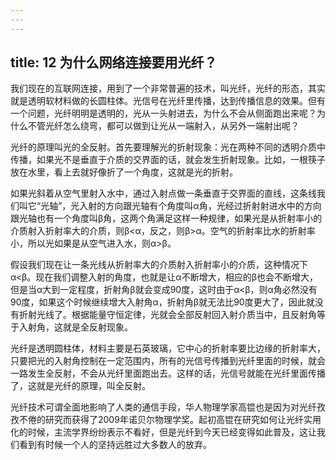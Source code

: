 ```yaml
---
---
---
```

title: 12 为什么网络连接要用光纤？
---




我们现在的互联网连接，用到了一个非常普遍的技术，叫光纤，光纤的形态，其实就是透明软材料做的长圆柱体。光信号在光纤里传播，达到传播信息的效果。但有一个问题，光纤明明是透明的，光从一头射进去，为什么不会从侧面跑出来呢？为什么不管光纤怎么绕弯，都可以做到让光从一端射入，从另外一端射出呢？

光纤的原理叫光的全反射。首先要理解光的折射现象：光在两种不同的透明介质中传播，如果光不是垂直于介质的交界面的话，就会发生折射现象。比如，一根筷子放在水里，看上去就好像折了一个角度，这就是光的折射。



如果光斜着从空气里射入水中，通过入射点做一条垂直于交界面的直线，这条线我们叫它“光轴”，光入射的方向跟光轴有个角度叫α角，光经过折射射进水中的方向跟光轴也有一个角度叫β角，这两个角满足这样一种规律，如果光是从折射率小的介质射入折射率大的介质，则β<α，反之，则β>α。空气的折射率比水的折射率小，所以光如果是从空气进入水，则α>β。

假设我们现在让一条光线从折射率大的介质射入折射率小的介质，这种情况下α<β。现在我们调整入射的角度，也就是让α不断增大，相应的β也会不断增大，但是当α大到一定程度，折射角β就会变成90度，这时由于α<β，则α角必然没有90度，如果这个时候继续增大入射角α，折射角β就无法比90度更大了，因此就没有折射光线了。根据能量守恒定律，光就会全部反射回入射介质当中，且反射角等于入射角，这就是全反射现象。

光纤是透明圆柱体，材料主要是石英玻璃，它中心的折射率要比边缘的折射率大，只要把光的入射角控制在一定范围内，所有的光信号传播到光纤里面的时候，就会一路发生全反射，不会从光纤里面跑出去。这样的话，光信号就能在光纤里面传播了，这就是光纤的原理，叫全反射。

光纤技术可谓全面地影响了人类的通信手段，华人物理学家高锟也是因为对光纤孜孜不倦的研究而获得了2009年诺贝尔物理学奖。起初高锟在研究如何让光纤实用化的时候，主流学界纷纷表示不看好，但是光纤到今天已经变得如此普及，这让我们看到有时候一个人的坚持远胜过大多数人的放弃。